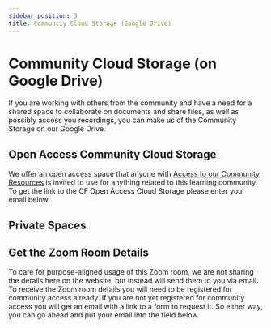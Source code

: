 ```yaml
---
sidebar_position: 3
title: Communtiy Cloud Storage (Google Drive)
---
```



# Community Cloud Storage (on Google Drive)

If you are working with others from the community and have a need for a shared space to collaborate on documents and share files, as well as possibly access you recordings, you can make us of the Community Storage on our Google Drive. 


## Open Access Community Cloud Storage

We offer an open access space that anyone with [Access to our Community Resources](/how-to-engage/platforms-and-co-creation/access-community-resources) is invited to use for anything related to this learning community. To get the link to the CF Open Access Cloud Storage please enter your email below.

<center><AccessThroughEmail scriptUrl='https://script.google.com/macros/s/AKfycbzZ9stf49GnXWxqzQHi7JEUNR06p9JVZj6qJpwuigRxV3OK0BhjJg-41_B6IvQWMccY/exec' buttonText='Send me the Cloud Storage Link' spreadsheetId='1a7srw36BeyI0VQ7siw_jc8IMHkc32-PUsj-1QuyHPII' sheetName='response-drive-link'/></center>

## Private Spaces



## Get the Zoom Room Details
To care for purpose-aligned usage of this Zoom room, we are not sharing the details here on the website, but instead will send them to you via email. To receive the Zoom room details you will need to be registered for community access already. If you are not yet registered for community access you will get an email with a link to a form to request it. So either way, you can go ahead and put your email into the field below.


